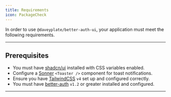 ```yaml
---
title: Requirements
icon: PackageCheck
---
```


In order to use `@daveyplate/better-auth-ui`, your application must meet the following requirements.

---

## Prerequisites

- You must have [shadcn/ui](https://ui.shadcn.com) installed with CSS variables enabled.
- Configure a [Sonner](https://ui.shadcn.com/docs/components/sonner) `<Toaster />` component for toast notifications.
- Ensure you have [TailwindCSS](https://tailwindcss.com) `v4` set up and configured correctly. 
- You must have [better-auth](https://better-auth.com) `v1.2` or greater installed and configured.

---